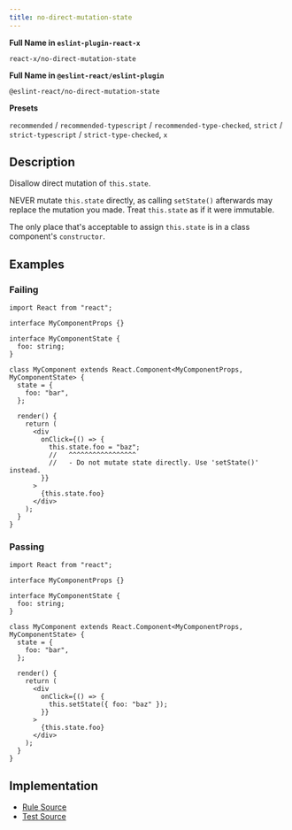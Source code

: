 ```yaml
---
title: no-direct-mutation-state
---
```


**Full Name in `eslint-plugin-react-x`**

```plain copy
react-x/no-direct-mutation-state
```

**Full Name in `@eslint-react/eslint-plugin`**

```plain copy
@eslint-react/no-direct-mutation-state
```

**Presets**

`recommended` / `recommended-typescript` / `recommended-type-checked`, `strict` / `strict-typescript` / `strict-type-checked`, `x`
## Description

Disallow direct mutation of `this.state`.

NEVER mutate `this.state` directly, as calling `setState()` afterwards may replace the mutation you made. Treat `this.state` as if it were immutable.

The only place that's acceptable to assign `this.state` is in a class component's `constructor`.

## Examples

### Failing

```tsx
import React from "react";

interface MyComponentProps {}

interface MyComponentState {
  foo: string;
}

class MyComponent extends React.Component<MyComponentProps, MyComponentState> {
  state = {
    foo: "bar",
  };

  render() {
    return (
      <div
        onClick={() => {
          this.state.foo = "baz";
          //   ^^^^^^^^^^^^^^^^^
          //   - Do not mutate state directly. Use 'setState()' instead.
        }}
      >
        {this.state.foo}
      </div>
    );
  }
}
```

### Passing

```tsx
import React from "react";

interface MyComponentProps {}

interface MyComponentState {
  foo: string;
}

class MyComponent extends React.Component<MyComponentProps, MyComponentState> {
  state = {
    foo: "bar",
  };

  render() {
    return (
      <div
        onClick={() => {
          this.setState({ foo: "baz" });
        }}
      >
        {this.state.foo}
      </div>
    );
  }
}
```

## Implementation

- [Rule Source](https://github.com/Rel1cx/eslint-react/tree/main/packages/plugins/eslint-plugin-react-x/src/rules/no-direct-mutation-state.ts)
- [Test Source](https://github.com/Rel1cx/eslint-react/tree/main/packages/plugins/eslint-plugin-react-x/src/rules/no-direct-mutation-state.spec.ts)
